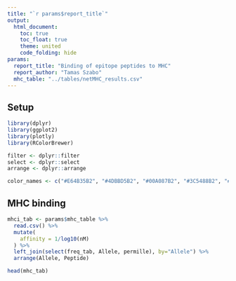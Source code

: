 ```yaml
---
title: "`r params$report_title`"
output:
  html_document:
    toc: true
    toc_float: true
    theme: united
    code_folding: hide
params:
  report_title: "Binding of epitope peptides to MHC"
  report_author: "Tamas Szabo"
  mhc_table: "../tables/netMHC_results.csv"
---
```


## Setup

```r
library(dplyr)
library(ggplot2)
library(plotly)
library(RColorBrewer)

filter <- dplyr::filter
select <- dplyr::select
arrange <- dplyr::arrange

color_names <- c("#E64B35B2", "#4DBBD5B2", "#00A087B2", "#3C5488B2", "#F39B7FB2", "#8491B4B2")
```

## MHC binding

```r
mhci_tab <- params$mhc_table %>%
  read.csv() %>%
  mutate(
    affinity = 1/log10(nM)
  ) %>%
  left_join(select(freq_tab, Allele, permille), by="Allele") %>%
  arrange(Allele, Peptide)

head(mhc_tab)
```